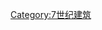 {{commonscat|7th-century bridges}}
{{BridgesCompletedCenturyCat|7|0600}}

[[Category:7世纪建筑|Category:7世纪建筑]]